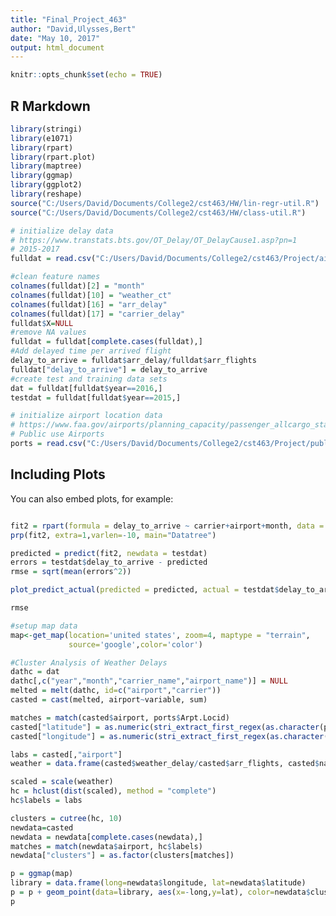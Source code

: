 ---
title: "Final_Project_463"
author: "David,Ulysses,Bert"
date: "May 10, 2017"
output: html_document
---

```{r setup, include=FALSE}
knitr::opts_chunk$set(echo = TRUE)
```

## R Markdown



```{r initialization echo=FALSE}
library(stringi)
library(e1071)
library(rpart)
library(rpart.plot)
library(maptree)
library(ggmap)
library(ggplot2)
library(reshape)
source("C:/Users/David/Documents/College2/cst463/HW/lin-regr-util.R")
source("C:/Users/David/Documents/College2/cst463/HW/class-util.R")

# initialize delay data
# https://www.transtats.bts.gov/OT_Delay/OT_DelayCause1.asp?pn=1
# 2015-2017
fulldat = read.csv("C:/Users/David/Documents/College2/cst463/Project/airline_delay_causes_15_17.csv")

#clean feature names
colnames(fulldat)[2] = "month"
colnames(fulldat)[10] = "weather_ct"
colnames(fulldat)[16] = "arr_delay"
colnames(fulldat)[17] = "carrier_delay"
fulldat$X=NULL
#remove NA values
fulldat = fulldat[complete.cases(fulldat),]
#Add delayed time per arrived flight
delay_to_arrive = fulldat$arr_delay/fulldat$arr_flights
fulldat["delay_to_arrive"] = delay_to_arrive
#create test and training data sets
dat = fulldat[fulldat$year==2016,]
testdat = fulldat[fulldat$year==2015,]

# initialize airport location data
# https://www.faa.gov/airports/planning_capacity/passenger_allcargo_stats/addresses/
# Public use Airports
ports = read.csv("C:/Users/David/Documents/College2/cst463/Project/public-use-airports-2015.csv")


```

## Including Plots

You can also embed plots, for example:

```{r Data_Exploration, echo=FALSE}

```



```{r Data_tree, echo=FALSE}
fit2 = rpart(formula = delay_to_arrive ~ carrier+airport+month, data = dat, maxdepth = 4)
prp(fit2, extra=1,varlen=-10, main="Datatree")

predicted = predict(fit2, newdata = testdat)
errors = testdat$delay_to_arrive - predicted
rmse = sqrt(mean(errors^2))

plot_predict_actual(predicted = predicted, actual = testdat$delay_to_arrive, 1, "Decision Tree Predictions")

rmse

```



```{r Cluster_Analysis, echo=FALSE}
#setup map data
map<-get_map(location='united states', zoom=4, maptype = "terrain",
             source='google',color='color')

#Cluster Analysis of Weather Delays
dathc = dat
dathc[,c("year","month","carrier_name","airport_name")] = NULL
melted = melt(dathc, id=c("airport","carrier"))
casted = cast(melted, airport~variable, sum)

matches = match(casted$airport, ports$Arpt.Locid)
casted["latitude"] = as.numeric(stri_extract_first_regex(as.character(ports[matches,]$ARPLatitude), "[0-9]+"))
casted["longitude"] = as.numeric(stri_extract_first_regex(as.character(ports[matches,]$ARPLongitude), "[0-9]+"))

labs = casted[,"airport"]
weather = data.frame(casted$weather_delay/casted$arr_flights, casted$nas_delay/casted$arr_flights)

scaled = scale(weather)
hc = hclust(dist(scaled), method = "complete")
hc$labels = labs

clusters = cutree(hc, 10)
newdata=casted
newdata = newdata[complete.cases(newdata),]
matches = match(newdata$airport, hc$labels)
newdata["clusters"] = as.factor(clusters[matches])

p = ggmap(map)
library = data.frame(long=newdata$longitude, lat=newdata$latitude)
p = p + geom_point(data=library, aes(x=-long,y=lat), color=newdata$clusters, size=2)
p

```
